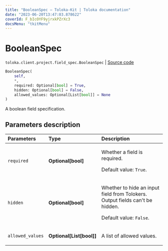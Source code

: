 ```yaml
---
title: "BooleanSpec — Toloka-Kit | Toloka documentation"
date: "2023-06-20T13:47:03.878622"
coverId: F_bIcOYF9yjrxkPZrXc3
docsMenu: "tkitMenu"
---
```


# BooleanSpec

`toloka.client.project.field_spec.BooleanSpec` | [Source code](https://github.com/Toloka/toloka-kit/blob/v1.2.0/src/client/project/field_spec.py#L60)

```python
BooleanSpec(
    self,
    *,
    required: Optional[bool] = True,
    hidden: Optional[bool] = False,
    allowed_values: Optional[List[bool]] = None
)
```

A boolean field specification.

## Parameters description

| Parameters | Type | Description |
| :----------| :----| :-----------|
`required`|**Optional\[bool\]**|<p>Whether a field is required. </p><p>Default value: `True`.</p>
`hidden`|**Optional\[bool\]**|<p>Whether to hide an input field from Tolokers. Output fields can't be hidden. </p><p>Default value: `False`.</p>
`allowed_values`|**Optional\[List\[bool\]\]**|<p>A list of allowed values.</p>